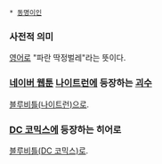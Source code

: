  * [[동명이인]]

{{{+1 Blue Beetle}}}

=== 사전적 의미 ===
[[영어]]로 "파란 딱정벌레"라는 뜻이다.

=== [[네이버 웹툰]] [[나이트런]]에 등장하는 [[괴수(나이트런)|괴수]] ===
[[블루비틀(나이트런)]]으로.

=== [[DC 코믹스]]에 등장하는 히어로 ===
[[블루비틀(DC 코믹스)]]로.
